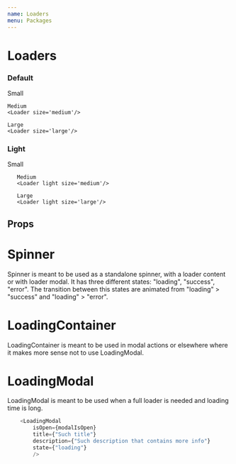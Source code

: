 ```yaml
---
name: Loaders
menu: Packages
---
```



# Loaders

<PackageMetadata pkg={pkg}/>

### Default
<Playground>
    Small
    <Loader/>

    Medium
    <Loader size='medium'/>

    Large
    <Loader size='large'/>
</Playground>

### Light
<BackgroundBox>
       Small
       <Loader light/>

       Medium
       <Loader light size='medium'/>

       Large
       <Loader light size='large'/>
</BackgroundBox>

## Props
<Props of={Loader} />

# Spinner
Spinner is meant to be used as a standalone spinner, with a loader content or with loader modal.
It has three different states: "loading", "success", "error". The transition between this states
are animated from "loading" > "success" and "loading" > "error". 

<Playground>
    <SpinnerExample />
</Playground>

<Props of={Spinner} />

# LoadingContainer
LoadingContainer is meant to be used in modal actions or elsewhere where it makes more sense not to use
LoadingModal. 

<Playground>
    <LoadingContainer title={"So much title"} description={"This loader will load for ever and ever and ever..."}/>
</Playground>

<Props of={LoadingContainer} />

# LoadingModal
LoadingModal is meant to be used when a full loader is needed and loading time is long.

<Playground>
    <LoadingModalExample />
</Playground>

```js
    <LoadingModal
        isOpen={modalIsOpen}
        title={"Such title"}
        description={"Such description that contains more info"}
        state={"loading"}
        />
```

<Props of={LoadingModal} />
